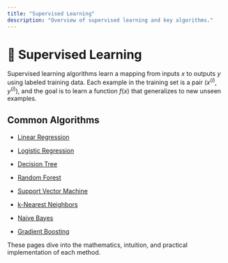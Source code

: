 ```yaml
---
title: "Supervised Learning"
description: "Overview of supervised learning and key algorithms."
---
```


# 📘 Supervised Learning

Supervised learning algorithms learn a mapping from inputs $x$ to outputs $y$ using labeled training data. Each example in the training set is a pair $(x^{(i)}, y^{(i)})$, and the goal is to learn a function $f(x)$ that generalizes to new unseen examples.

## Common Algorithms

- [Linear Regression](./linear-regression)
- [Logistic Regression](./logistic-regression)

- [Decision Tree](./decision-tree)
- [Random Forest](./random-forest)
- [Support Vector Machine](./svm)
- [k-Nearest Neighbors](./k-nearest-neighbors)
- [Naive Bayes](./naive-bayes)
- [Gradient Boosting](./gradient-boosting)

These pages dive into the mathematics, intuition, and practical implementation of each method.
